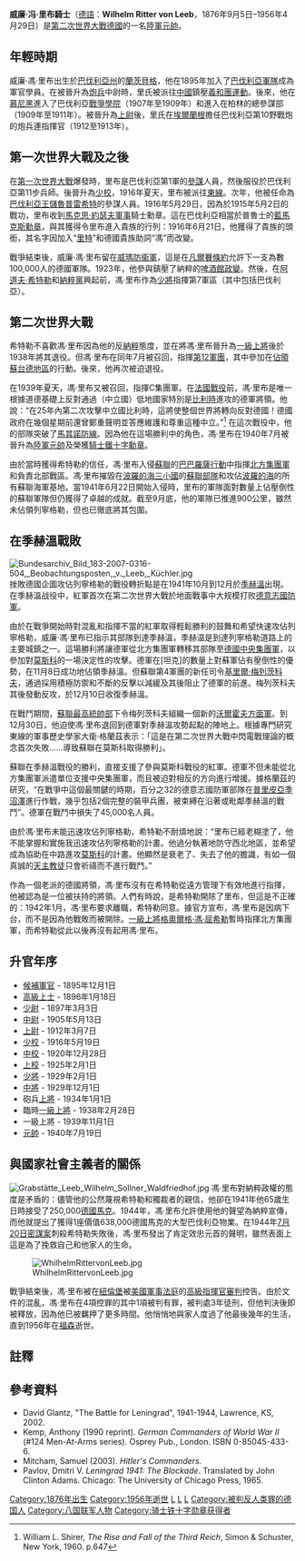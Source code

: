 {{noteTA
|1=zh:里布; zh-hans:里布; zh-hant:里布;
|2=zh:里特; zh-hans:里特; zh-hant:里特;
}}
{{Infobox Military Person
|name=威廉·冯·里布（Wilhelm von Leeb）
|born={{birth date|1876|9|5|df=y}}
|died={{death date and age|1956|4|29|1876|9|5|df=y}}
|placeofbirth=[[德意志帝國|德意志帝國]][[莱希河畔兰茨贝格|莱希河畔兰茨贝格]]
|placeofdeath=[[德國|德國]][[菲森|菲森]]
|image=[[File:FeldmarschallVonLeeb.jpg|250px]] |
|caption=陸軍元帥威廉·冯·里布騎士
|nickname= |
|allegiance={{flagicon|German Empire}} [[德意志帝國|德意志帝國]]（至1918年）<br />{{flagicon|Germany}} [[威瑪共和國|威瑪共和國]]（至1933年）<br />{{flagicon|Nazi Germany}} [[納粹德國|納粹德國]]|
|serviceyears= 1895年至1938年<br />1939年至1942年
|rank=[[陸軍元帥|陸軍元帥]]
|commands=
|unit=
|battles=[[第一次世界大戰|第一次世界大戰]]<br />[[第二次世界大戰|第二次世界大戰]]
|awards=[[鐵十字勳章|騎士鐵十字勳章]]<br />[[蓝马克斯勋章|蓝马克斯勋章]]
|laterwork=}}

'''威廉·冯·里布騎士'''（[[德語|德語]]：'''Wilhelm Ritter von Leeb'''，1876年9月5日–1956年4月29日）是[[第二次世界大戰|第二次世界大戰]][[納粹德國|德國]]的一名[[陸軍元帥|陸軍元帥]]。

== 年輕時期 ==

威廉·馮·里布出生於[[巴伐利亞州|巴伐利亞州]]的[[萊希河畔蘭茨貝格|蘭茨貝格]]，他在1895年加入了[[德國陸軍_(德意志帝國)|巴伐利亞軍隊]]成為軍官學員。在被晉升為[[炮兵|炮兵]]中尉時，里氏被派往[[中國|中國]]鎮壓[[義和團運動|義和團運動]]。後來，他在[[慕尼黑|慕尼黑]]進入了巴伐利亞[[戰爭學院_(巴伐利亞王國)|戰爭學院]]（1907年至1909年）和進入在柏林的總參謀部（1909年至1911年）。被晉升為[[上尉|上尉]]後，里氏在[[埃爾蘭根|埃爾蘭根]]擔任巴伐利亞第10野戰炮的炮兵連指揮官（1912至1913年）。

== 第一次世界大戰及之後 ==

在[[第一次世界大戰|第一次世界大戰]]爆發時，里布是巴伐利亞第1軍的[[參謀|參謀]]人員，然後服役於巴伐利亞第11步兵師。後晉升為[[少校|少校]]，1916年夏天，里布被派往[[東方戰線_(第一次世界大戰)|東線]]。次年，他被任命為[[魯普雷希特_(巴伐利亞王儲)|巴伐利亞王儲魯普雷希特]]的參謀人員。1916年5月29日，因為於1915年5月2日的戰功，里布收到[[馬克思·約瑟夫軍事|馬克思·約瑟夫軍事]]騎士勳章。這在巴伐利亞相當於普魯士的[[藍馬克斯勳章|藍馬克斯勳章]]，與其獲得令里布進入貴族的行列：1916年6月21日，他獲得了貴族的頭銜，其名字因加入“[[騎士|里特]]”和德國貴族助詞“馮”而改變。

戰爭結束後，威廉·馮·里布留在[[威瑪防衞軍|威瑪防衞軍]]，這是在[[凡爾賽條約|凡爾賽條約]]允許下一支為數100,000人的德國軍隊。1923年，他參與鎮壓了納粹的[[啤酒館政變|啤酒館政變]]。然後，在[[阿道夫·希特勒|阿道夫·希特勒]]和[[納粹黨|納粹黨]]興起前，馮·里布作為[[少將|少將]]指揮第7軍區（其中包括巴伐利亞）。

== 第二次世界大戰 ==

希特勒不喜歡馮·里布因為他的反[[納粹主義|納粹]]態度，並在將馮·里布晉升為[[一級上將|一級上將]]後於1938年將其退役。但馮·里布在同年7月被召回，指揮[[德國第12軍團|第12軍團]]，其中參加在[[蘇台德區問題|佔領蘇台德地區]]的行動。後來，他再次被迫退役。

在1939年夏天，馮·里布又被召回，指揮C集團軍。在[[法國戰役|法國戰役]]前，馮·里布是唯一根據道德基礎上反對通過（中立國）低地國家特別是[[比利時|比利時]]進攻的德軍將領。他說：“在25年內第二次攻擊中立國比利時，這將使整個世界將轉向反對德國！德國政府在幾個星期前還曾鄭重聲明並答應維護和尊重這種中立。”<ref>William L. Shirer, ''The Rise and Fall of the Third Reich'', Simon & Schuster, New York, 1960. p.647</ref> 在這次戰役中，他的部隊突破了[[馬其諾防線|馬其諾防線]]。因為他在這場勝利中的角色，馮·里布在1940年7月被晉升為[[陸軍元帥|陸軍元帥]]及榮獲[[騎士鐵十字勳章|騎士鐵十字勳章]]。

由於當時獲得希特勒的信任，馮·里布入侵[[蘇聯|蘇聯]]的[[巴巴羅薩行動|巴巴羅薩行動]]中指揮[[北方集團軍|北方集團軍]]和負責北部戰區。馮·里布摧毀在[[波羅的海三小國|波羅的海三小國]]的[[蘇聯紅軍|蘇聯部隊]]和攻佔[[波羅的海|波羅的海]]的所有蘇聯海軍基地。當1941年6月22日開始入侵時，里布的軍隊面對數量上佔壓倒性的蘇聯軍隊但仍獲得了卓越的成就。截至9月底，他的軍隊已推進900公里，雖然未佔領列寧格勒，但也已徹底將其包圍。

==在季赫溫戰敗==
[[File:Bundesarchiv_Bild_183-2007-0316-504,_Beobachtungsposten,_v._Leeb,_Küchler.jpg|right]]
挫敗德國企圖攻佔列寧格勒的戰役轉折點是在1941年10月到12月於[[季赫溫|季赫溫]]出現。在季赫溫战役中，紅軍首次在第二次世界大戰於地面戰事中大规模打败[[德意志國防軍|德意志國防軍]]。

由於在戰爭開始時對混亂和指揮不當的紅軍取得輕鬆勝利的鼓舞和希望快速攻佔列寧格勒，威廉·馮·里布已指示其部隊到達季赫溫，季赫温是到達列寧格勒道路上的主要城鎮之一。這場勝利將讓德軍從北方集團軍轉移其部隊至[[德國中央集團軍|德國中央集團軍]]，以參加對[[莫斯科戰役|莫斯科]]的一場決定性的攻擊。德軍在[坦克]的數量上對蘇軍佔有壓倒性的優勢，在11月8日成功地佔領季赫溫。但蘇聯第4軍團的新任司令[[基里爾·梅列茨科夫|基里爾·梅列茨科夫]]，通過採用積極防禦和不斷的反擊以減緩及其後阻止了德軍的前進。梅列茨科夫其後發動反攻，於12月10日收復季赫溫。

在戰鬥期間，[[蘇聯最高統帥部|蘇聯最高統帥部]]下令梅列茨科夫組織一個新的[[沃爾霍夫方面軍|沃爾霍夫方面軍]]。到12月30日，他迫使馮·里布退回到德軍對季赫溫攻勢起點的陣地上。根據專門研究東線的軍事歷史學家大衛·格蘭茲表示：「這是在第二次世界大戰中閃電戰理論的概念首次失敗……導致蘇聯在莫斯科取得勝利」。

蘇聯在季赫溫戰役的勝利，直接支援了參與莫斯科戰役的紅軍。德軍不但未能從北方集團軍派遣單位支援中央集團軍，而且被迫對相反的方向進行增援。據格蘭茲的研究，“在戰爭中這個最關鍵的時期，百分之32的德意志國防軍部隊在[[普里皮亞季沼澤|普里皮亞季沼澤]]進行作戰，幾乎包括2個完整的裝甲兵團，被束縛在沿著或毗鄰季赫溫的戰鬥”。德軍在戰鬥中損失了45,000名人員。

由於馮·里布未能迅速攻佔列寧格勒，希特勒不耐煩地說：“里布已經老糊塗了，他不能掌握和實施我迅速攻佔列寧格勒的計畫。他過分執著地防守西北地區，並希望成為協助在中路進攻[[莫斯科|莫斯科]]的計畫。他顯然是衰老了、失去了他的膽識，有如一個真誠的[[天主教徒|天主教徒]]只會祈禱而不進行戰鬥。” 

作為一個老派的德國將領，馮·里布沒有在希特勒從遠方管理下有效地進行指揮，他被認為是一位被扶持的將領。人們有時說，是希特勒開除了里布，但這是不正確的：1942年1月，馮·里布要求離職，希特勒同意。據官方宣布，馮·里布是因病下台，而不是因為他戰敗而被開除。[[一級上將|一級上將]][[格奧爾格·馮·屈希勒|格奧爾格·馮·屈希勒]]暫時指揮北方集團軍，而希特勒從此以後再沒有起用馮·里布。

==升官年序==
*[[候補軍官|候補軍官]] - 1895年12月1日
*[[高級上士|高級上士]] - 1896年1月18日
*[[少尉|少尉]] - 1897年3月3日
*[[中尉|中尉]] - 1905年5月13日
*[[上尉|上尉]] - 1912年3月7日
*[[少校|少校]] - 1916年5月19日
*[[中校|中校]] - 1920年12月28日
*[[上校|上校]] - 1925年2月1日
*[[少將|少將]] - 1929年2月1日
*[[中將|中將]] - 1929年12月1日
*砲兵[[上將|上將]] - 1934年1月1日
*臨時[[一級上將|一級上將]] - 1938年2月28日
*一級上將 - 1939年11月1日
*[[元帥|元帥]] - 1940年7月19日

==與國家社會主義者的關係==
[[Image:Grabstätte_Leeb_Wilhelm_Sollner_Waldfriedhof.jpg|thumb]]
馮·里布對納粹政權的態度是矛盾的：儘管他的公然蔑視希特勒和獨裁者的親信，他卻在1941年他65歲生日時接受了250,000[[德國馬克|德國馬克]]。1944年，馮·里布允許使用他的聲望為納粹宣傳，而他就提出了獲得1座價值638,000德國馬克的大型巴伐利亞物業。在1944年[[7月20日密謀案|7月20日密謀案]]刺殺希特勒失敗後，馮·里布發出了肯定效忠元首的聲明，雖然表面上這是為了挽救自己和他家人的生命。

[[Image:WhilhelmRittervonLeeb.jpg|thumb]]

戰爭結束後，馮·里布被在[[紐倫堡|紐倫堡]]被[[美國|美國]][[紐倫堡後續審判|軍事法庭]]的[[高級指揮官審判|高級指揮官審判]]控告。由於文件的混亂，馮·里布在4項控罪的其中1項被判有罪，被判處3年徒刑，但他判決後即被釋放，因為他已被羈押了更多時間。他悄悄地與家人度過了他最後幾年的生活，直到1956年在[[福森|福森]]逝世。

== 註釋 ==
{{reflist}}

== 參考資料 ==
{{commonscat|Wilhelm Ritter von Leeb}}
* David Glantz, "The Battle for Leningrad", 1941-1944, Lawrence, KS, 2002.
* Kemp, Anthony (1990 reprint).  ''German Commanders of World War II''  (#124 Men-At-Arms series).  Osprey Pub., London. ISBN 0-85045-433-6.
* Mitcham, Samuel (2003).  ''Hitler's Commanders.''
* Pavlov, Dmitri V. ''Leningrad 1941: The Blockade''. Translated by John Clinton Adams. Chicago: The University of Chicago Press, 1965.


{{德国二战元帅}}
{{Authority control}}
{{DEFAULTSORT:Leeb, Wilhelm Ritter von}}

[[Category:1876年出生|Category:1876年出生]]
[[Category:1956年逝世|Category:1956年逝世]]
[[Category:德國軍事人物|L]]
[[Category:納粹德國元帥|L]]
[[Category:德國貴族|L]]
[[Category:被判反人类罪的德国人|Category:被判反人类罪的德国人]]
[[Category:八国联军人物|Category:八国联军人物]]
[[Category:骑士铁十字勋章获得者|Category:骑士铁十字勋章获得者]]